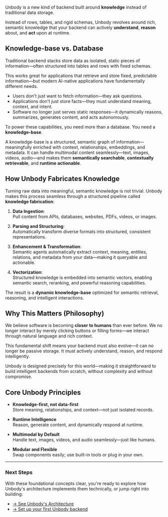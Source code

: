 Unbody is a new kind of backend built around **knowledge** instead of traditional data storage.

Instead of rows, tables, and rigid schemas, Unbody revolves around rich, semantic knowledge that your backend can actively **understand**, **reason** about, and **act** upon at runtime.

## Knowledge-base vs. Database

Traditional backend stacks store data as isolated, static pieces of information—often structured into tables and rows with fixed schemas.

This works great for applications that retrieve and store fixed, predictable information—but modern AI-native applications have fundamentally different needs.

- Users don't just want to fetch information—they ask questions.
- Applications don't just store facts—they must understand meaning, context, and intent.
- Software no longer just serves static responses—it dynamically reasons, summarizes, generates content, and acts autonomously.

To power these capabilities, you need more than a database. You need a **knowledge-base**.

A knowledge-base is a structured, semantic graph of information—meaningfully enriched with context, relationships, embeddings, and metadata. It can handle multimodal content seamlessly—text, images, videos, audio—and makes them **semantically searchable**, **contextually retrievable**, and **runtime actionable**.


## How Unbody Fabricates Knowledge

Turning raw data into meaningful, semantic knowledge is not trivial. Unbody makes this process seamless through a structured pipeline called **knowledge fabrication**:

1. **Data Ingestion**:  
   Pull content from APIs, databases, websites, PDFs, videos, or images.

2. **Parsing and Structuring**:  
   Automatically transform diverse formats into structured, consistent representations.

3. **Enhancement & Transformation**:  
   Semantic agents automatically extract context, meaning, entities, relations, and metadata from your data—making it queryable and actionable.

4. **Vectorization**:  
   Structured knowledge is embedded into semantic vectors, enabling semantic search, reranking, and powerful reasoning capabilities.

The result is a **dynamic knowledge-base** optimized for semantic retrieval, reasoning, and intelligent interactions.


## Why This Matters (Philosophy)

We believe software is becoming **closer to humans** than ever before. We no longer interact by merely clicking buttons or filling forms—we interact through natural language and rich context.

This fundamental shift means your backend must also evolve—it can no longer be passive storage. It must actively understand, reason, and respond intelligently.

Unbody is designed precisely for this world—making it straightforward to build intelligent backends from scratch, without complexity and without compromise.


## Core Unbody Principles

- **Knowledge-first, not data-first**  
  Store meaning, relationships, and context—not just isolated records.

- **Runtime Intelligence**  
  Reason, generate content, and dynamically respond at runtime.

- **Multimodal by Default**  
  Handle text, images, videos, and audio seamlessly—just like humans.

- **Modular and Flexible**  
  Swap components easily; use built-in tools or plug in your own.

---

### Next Steps

With these foundational concepts clear, you're ready to explore how Unbody's architecture implements them technically, or jump right into building:

- [→ See Unbody's Architecture](/architecture)
- [→ Set up your first Unbody backend](/first-projects/overview)
